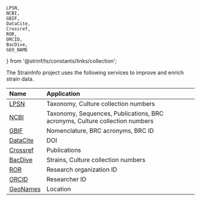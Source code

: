     LPSN,
    NCBI,
    GBIF,
    DataCite,
    Crossref,
    ROR,
    ORCID,
    BacDive,
    GEO_NAME
} from '@strinf/ts/constants/links/collection';

The StrainInfo project uses the following services to improve and enrich strain data.

| Name                                            | Application                                     |
| :---------------------------------------------- | :---------------------------------------------- |
| <a target="_blank" href={LPSN}>LPSN</a>         | Taxonomy, Culture collection numbers                                        |
| <a target="_blank" href={NCBI}>NCBI</a>         | Taxonomy, Sequences, Publications, BRC acronyms, Culture collection numbers |
| <a target="_blank" href={GBIF}>GBIF</a>         | Nomenclature, BRC acronyms, BRC ID              |
| <a target="_blank" href={DataCite}>DataCite</a> | DOI                                             |
| <a target="_blank" href={Crossref}>Crossref</a> | Publications                                    |
| <a target="_blank" href={BacDive}>BacDive</a>   | Strains, Culture collection numbers             |
| <a target="_blank" href={ROR}>ROR</a>           | Research organization ID                        |
| <a target="_blank" href={ORCID}>ORCID</a>       | Researcher ID                                   |
| <a target="_blank" href={GEO_NAME}>GeoNames</a>       | Location                                  |
